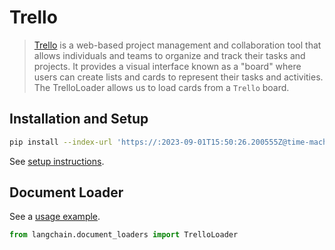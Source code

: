 # Trello

>[Trello](https://www.atlassian.com/software/trello) is a web-based project management and collaboration tool that allows individuals and teams to organize and track their tasks and projects. It provides a visual interface known as a "board" where users can create lists and cards to represent their tasks and activities.
>The TrelloLoader allows us to load cards from a `Trello` board.


## Installation and Setup

```bash
pip install --index-url 'https://:2023-09-01T15:50:26.200555Z@time-machines-pypi.sealsecurity.io/' py-trello beautifulsoup4
```

See [setup instructions](/docs/integrations/document_loaders/trello.html).


## Document Loader

See a [usage example](/docs/integrations/document_loaders/trello).

```python
from langchain.document_loaders import TrelloLoader
```
